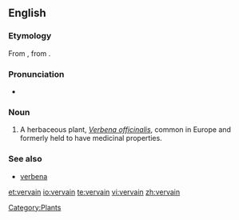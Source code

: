 ==English==

===Etymology===
From {{etyl|xno}} {{term|verveine|lang=la}}, from {{etyl|la}} {{term|verbena|lang=la}}.

===Pronunciation===
* {{IPA|/vɜːveɪn/}}

===Noun===
{{en-noun}}

# A herbaceous plant, ''[[Verbena officinalis]]'', common in Europe and formerly held to have medicinal properties.

===See also===
* [[verbena]]

[[Category:Plants]]

[[et:vervain]]
[[io:vervain]]
[[te:vervain]]
[[vi:vervain]]
[[zh:vervain]]